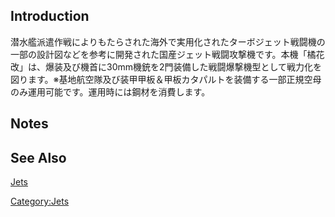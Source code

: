 {{Equipmentinfo
|name = Kikka Kai
|id = 200
|japanesename = 橘花改
|icon = {{Template:JetFighterBomber2}}
|type =  Jet Fighter-Bomber
|effect = {{Dive}}+11, {{AA}}+12, {{Evasion}}+1, {{Range}}Long
|radius = 4
|scrap = {{Fuel}} 6, {{Ammo}} 4, {{Steel}} 10, {{Bauxite}} 14
|image = <gallery type="slideshow" widths="360px" position="center" hideaddbutton="true">
Equipment200-1.png
Equipment200-2.png
Equipment200-3.png
Equipment200-4.png
</gallery>
| CVB=lime
}}
==Introduction==
潜水艦派遣作戦によりもたらされた海外で実用化されたターボジェット戦闘機の一部の設計図などを参考に開発された国産ジェット戦闘攻撃機です。本機「橘花改」は、爆装及び機首に30mm機銃を2門装備した戦闘爆撃機型として戦力化を図ります。※基地航空隊及び装甲甲板＆甲板カタパルトを装備する一部正規空母のみ運用可能です。運用時には鋼材を消費します。

==Notes==

==See Also==
[[Jets]]
{{Equipmentlist}}
[[Category:Jets]]